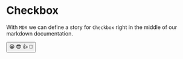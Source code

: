 
<Meta title="Button" component={Button} />

# Checkbox

With `MDX` we can define a story for `Checkbox` right in the middle of our
markdown documentation.

<Preview>
  <Story name="standard">
    <Button>
      <span role="img" aria-label="so cool">
        😀 😎 👍 💯
      </span>
    </Button>
  </Story>
</Preview>

<Props of={Button} />